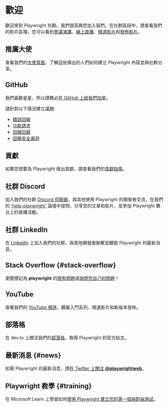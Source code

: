 # 歡迎

歡迎來到 Playwright 社群。我們很高興您加入我們。在社群區段中，請查看我們的影片區塊，您可以看到[會議演講](./conference-videos)、[線上直播](./live-streams)、[精選影片](./feature-videos)和[發佈影片](./release-videos)。

## 推廣大使

查看我們的[大使頁面](./ambassadors)，了解這些傑出的人們如何建立 Playwright 內容並與社群分享。

## GitHub

我們喜歡星星，所以請務必[在 GitHub 上給我們加星](https://github.com/microsoft/playwright)。

請針對以下情況建立議題:

- [錯誤回報](https://github.com/microsoft/playwright/issues/new?assignees=&labels=&template=bug.md&title=%5BBUG%5D)
- [功能請求](https://github.com/microsoft/playwright/issues/new?assignees=&labels=&template=feature_request.md&title=%5BFeature%5D)
- [回報回歸](https://github.com/microsoft/playwright/issues/new?assignees=&labels=&template=regression.md&title=%5BREGRESSION%5D%3A+)
- [回報安全漏洞](https://github.com/microsoft/playwright/security/policy)

## 貢獻

如果您想要為 Playwright 做出貢獻，請查看我們的[貢獻指南](https://github.com/microsoft/playwright/blob/main/CONTRIBUTING.md)。

## 社群 Discord

加入我們的社群 [Discord 伺服器](https://aka.ms/playwright/discord)，與其他使用 Playwright 的開發者交流，在我們的 ['help-playwright'](https://discord.com/channels/807756831384403968/1054804523652231198) 論壇中提問，分享您的文章和影片，並參加 Playwright 舞台上的直播活動。

## 社群 LinkedIn

在 [LinkedIn](https://www.linkedin.com/company/playwrightweb/) 上加入我們的社群，與其他開發者聯繫並聽取 Playwright 的最新消息。

## Stack Overflow {#stack-overflow}

瀏覽標記為 **playwright** 的[現有問題](https://stackoverflow.com/tags/playwright)或[詢問您自己的問題](https://stackoverflow.com/questions/ask?tags=playwright)！

## YouTube

查看我們的 [YouTube 頻道](https://www.youtube.com/channel/UC46Zj8pDH5tDosqm1gd7WTg)，觀看入門系列、精選影片和新版本發佈。

## 部落格

在 dev.to 上關注我們的[部落格](https://dev.to/playwright)，取得 Playwright 的官方貼文。

## 最新消息 {#news}

如需 Playwright 的最新消息，請[在 Twitter 上關注 **@playwrightweb**](https://twitter.com/playwrightweb)。

## Playwright 教學 {#training}

在 Microsoft Learn 上學習如何[使用 Playwright 建立您的第一個端對端測試](https://learn.microsoft.com/en-us/training/modules/build-with-playwright/)。
